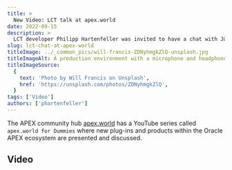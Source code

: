 ```yaml
---
title: >
  New Video: LCT talk at apex.world
date: 2022-09-15
description: >
  LCT developer Philipp Hartenfeller was invited to have a chat with Jürgen Schuster about testing APEX with LCT.
slug: lct-chat-at-apex-world
titleImage: ../_common_pics/will-francis-ZDNyhmgkZlQ-unsplash.jpg
titleImageAlt: A production environment with a microphone and headphones in front of a cumputer screen
titleImageSource:
  {
    text: 'Photo by Will Francis on Unsplash',
    href: 'https://unsplash.com/photos/ZDNyhmgkZlQ',
  }
tags: ['Video']
authors: ['phartenfeller']
---
```


The APEX community hub [apex.world](https://apex.world) has a YouTube series called `apex.world for Dummies` where new plug-ins and products within the Oracle APEX ecosystem are presented and discussed.

## Video

<YouTube videoID="vM8s5IQ5AAI" />
